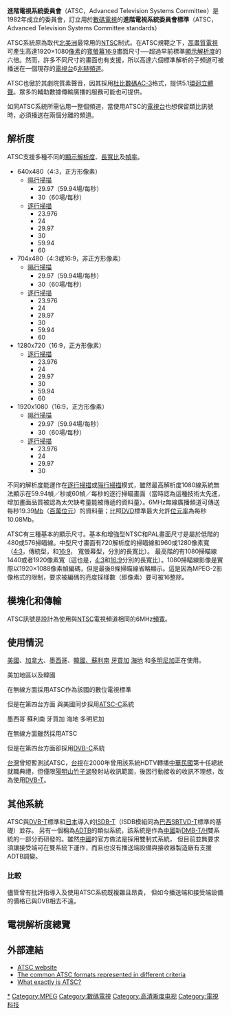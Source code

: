 {{noteTA
|G1=IT
}}
{{Table Digital video broadcast standards}}

'''進階電視系統委員會'''（ATSC，Advanced Television Systems Committee）是1982年成立的委員會，訂立用於[[數碼電視|數碼電視]]的'''進階電視系統委員會標準'''（ATSC，Advanced Television Systems Committee standards）

ATSC系統原為取代[[北美洲|北美洲]]最常用的[[NTSC|NTSC]]制式。在ATSC規範之下，[[高畫質電視|高畫質電視]]可產生高達1920×1080[[像素|像素]]的[[寬螢幕|寬螢幕]][[16:9|16:9]]畫面尺寸──超過早前標準[[顯示解析度|顯示解析度]]的六倍。然而，許多不同尺寸的畫面也有支援，所以高達六個標準解析的子頻道可被播送在一個現存的[[電視台|電視台]]6[[兆赫|兆赫]][[頻道|頻道]]。

ATSC也傲於其劇院質素聲音，因其採用[[杜比數碼|杜比數碼]][[AC-3|AC-3]]格式，提供5.1[[環迴立體聲|環迴立體聲]]。眾多的輔助數據傳輸廣播的服務可能也可提供。

如同ATSC系統所需佔用一整個頻道，當使用ATSC的[[電視台|電視台]]也想保留類比訊號時，必須播送在兩個分離的頻道。

== 解析度 ==
ATSC支援多種不同的[[顯示解析度|顯示解析度]]、[[長寬比_(影像)|長寬比]]及[[幀率|幀率]]。 

*640x480（4:3，正方形像素）
**[[隔行掃描|隔行掃描]]
***29.97（59.94場/每秒）
***30（60場/每秒）
**[[逐行掃描|逐行掃描]]
***23.976
***24
***29.97
***30
***59.94
***60
*704x480（4:3或16:9，非正方形像素）
**[[隔行掃描|隔行掃描]]
***29.97（59.94場/每秒）
***30（60場/每秒）
**[[逐行掃描|逐行掃描]]
***23.976
***24
***29.97
***30
***59.94
***60
*1280x720（16:9，正方形像素）
**[[逐行掃描|逐行掃描]]
***23.976
***24
***29.97
***30
***59.94
***60
*1920x1080（16:9，正方形像素）
**[[隔行掃描|隔行掃描]]
***29.97（59.94場/每秒）
***30（60場/每秒）
**[[逐行掃描|逐行掃描]]
***23.976
***24
***29.97
***30

不同的解析度能運作在[[逐行掃描|逐行掃描]]或[[隔行掃描|隔行掃描]]模式，雖然最高解析度1080線系統無法顯示在59.94幀／秒或60幀／每秒的逐行掃瞄畫面（當時認為這種技術太先進，增加畫面品質被認為太欠缺考量能被傳遞的資料量）。6MHz無線廣播頻道可傳送每秒19.39[[Mb|Mb]]（[[百萬位元|百萬位元]]）的資料量；比照[[DVD|DVD]]標準最大允許[[位元率|位元率]]為每秒10.08Mb。

ATSC有三種基本的顯示尺寸。基本和增強型NTSC和PAL畫面尺寸是屬於低階的480或576掃瞄線。中型尺寸畫面有720解析度的掃瞄線和960或1280像素寬（[[4:3|4:3]]，傳統型，和[[16:9|16:9]]， 寬螢幕型，分別的長寬比）。  最高階的有1080掃瞄線1440或者1920像素寬（這也是，[[4:3|4:3]]和[[16:9|16:9]]分別的長寬比）。1080掃瞄線影像是實際以1920×1088像素幀編碼，但是最後8條掃瞄線省略顯示。這是因為MPEG-2影像格式的限制，要求被編碼的亮度採樣數（即像素）要可被16整除。

== 模塊化和傳輸 ==
ATSC訊號是設計為使用與[[NTSC|NTSC]]電視頻道相同的6MHz[[頻寬|頻寬]]。

==使用情況==
[[美国|美國]]、[[加拿大|加拿大]]、[[墨西哥|墨西哥]]、[[韓國|韓國、]][[蘇利南|蘇利南]] [[牙买加|牙買加]] [[海地|海地]] 和[[多明尼加|多明尼加]]正在使用。

美加地區以及韓國 

在無線方面採用ATSC作為該國的數位電視標準

但是在第四台方面 與美國同步採用[https://en.m.wikipedia.org/wiki/QAM_(television) ATSC-C]系統


墨西哥 蘇利南 牙買加 海地 多明尼加

在無線方面雖然採用ATSC

但是在第四台方面卻採用[[DVB-C|DVB-C]]系統



[[台灣|台灣]]曾短暫測試ATSC，[[台視|台視]]在2000年曾用該系統HDTV轉播[[中華民國|中華民國]]第十任總統就職典禮，但僅限[[陽明山|陽明山]][[竹子湖|竹子湖]]發射站收訊範圍，後因行動接收的收訊不理想，改為使用[[DVB-T|DVB-T]]。

== 其他系統 ==
ATSC與[[DVB-T|DVB-T]]標準和[[日本|日本]]導入的[[ISDB-T|ISDB-T]]（ISDB模組同為[[巴西|巴西]][[SBTVD-T|SBTVD-T]]標準的基礎）並存。 另有一個稱為[[ADTB|ADTB]]的類似系統，該系統是作為[[中華人民共和國|中國]]新[[DMB-T/H|DMB-T/H]]雙系統的一部分而研發的。雖然[[中華人民共和國|中國]]的官方做法是採用雙制式系統， 但目前並無要求須讓接受端可在雙系統下運作，而且也沒有播送端設備與接收器製造廠有支援ADTB調變。

=== 比較 ===
儘管曾有批評指導入及使用ATSC系統既複雜且昂貴， 但如今播送端和接受端設備的價格已與DVB相去不遠。

== 電視解析度總覽 ==
<div id="TV resolution">
{{TV resolution}}
</div>

== 外部連結 ==
*[http://www.atsc.org ATSC website]{{Wayback|url=http://www.atsc.org/ |date=20200817080744 }}
*[http://www.paradiso-design.net/videostandards_en.html#atsc The common ATSC formats represented in different criteria]
*[http://www.hdtvprimer.com/ISSUES/what_is_ATSC.html What exactly is ATSC?]{{Wayback|url=http://www.hdtvprimer.com/ISSUES/what_is_ATSC.html |date=20070318022025 }}

{{Video formats}}
{{高清晰度}}

[[Category:ATSC|*]]
[[Category:MPEG|Category:MPEG]]
[[Category:數碼電視|Category:數碼電視]]
[[Category:高清晰度电视|Category:高清晰度电视]]
[[Category:電視科技|Category:電視科技]]